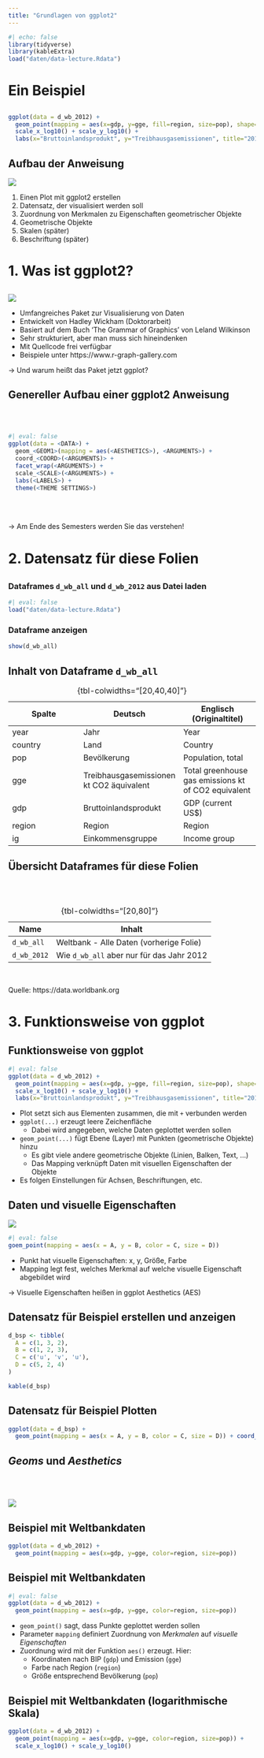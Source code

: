 ```yaml
---
title: "Grundlagen von ggplot2"
---
```



```r
#| echo: false
library(tidyverse)
library(kableExtra)
load("daten/data-lecture.Rdata")
```


# Ein Beispiel


## {}

```r
ggplot(data = d_wb_2012) +
  geom_point(mapping = aes(x=gdp, y=gge, fill=region, size=pop), shape=21) +
  scale_x_log10() + scale_y_log10() +
  labs(x="Bruttoinlandsprodukt", y="Treibhausgasemissionen", title="2012")
```


## Aufbau der Anweisung

![](bilder/plot-beispiel.svg)

1.  Einen Plot mit ggplot2 erstellen
2.  Datensatz, der visualisiert werden soll
3.  Zuordnung von Merkmalen zu Eigenschaften geometrischer Objekte
4.  Geometrische Objekte
5.  Skalen (später)
6.  Beschriftung (später)


# 1. Was ist ggplot2?


## {}

![](bilder/ggplot.svg)

- Umfangreiches Paket zur Visualisierung von Daten
- Entwickelt von Hadley Wickham (Doktorarbeit)
- Basiert auf dem Buch 'The Grammar of Graphics' von Leland Wilkinson
- Sehr strukturiert, aber man muss sich hineindenken
- Mit Quellcode frei verfügbar
- Beispiele unter https://www.r-graph-gallery.com

→ Und warum heißt das Paket jetzt ggplot?


## Genereller Aufbau einer ggplot2 Anweisung

<br/><br/>

```r
#| eval: false
ggplot(data = <DATA>) +
  geom_<GEOM1>(mapping = aes(<AESTHETICS>), <ARGUMENTS>) +
  coord_<COORD>(<ARGUMENTS)> +
  facet_wrap(<ARGUMENTS>) +
  scale_<SCALE>(<ARGUMENTS>) +
  labs(<LABELS>) +
  theme(<THEME SETTINGS>)
```

<br/><br/>

→ Am Ende des Semesters werden Sie das verstehen!

# 2. Datensatz für diese Folien


## {}

### Dataframes `d_wb_all` und `d_wb_2012` aus Datei laden

```r
#| eval: false
load("daten/data-lecture.Rdata")
```

### Dataframe anzeigen

```r
show(d_wb_all)
```


## Inhalt von Dataframe `d_wb_all`

| Spalte | Deutsch | Englisch (Originaltitel) |
|------------------------|------------------------|------------------------|
| year | Jahr | Year |
| country | Land | Country |
| pop | Bevölkerung | Population, total |
| gge | Treibhausgasemissionen kt CO2 äquivalent | Total greenhouse gas emissions kt of CO2 equivalent |
| gdp | Bruttoinlandsprodukt | GDP (current US\$) |
| region | Region | Region |
| ig | Einkommensgruppe | Income group |

: {tbl-colwidths="[20,40,40]"}


## Übersicht Dataframes für diese Folien

<br/><br/>

| Name      | Inhalt                                    |
|-----------|-------------------------------------------|
| `d_wb_all`  | Weltbank - Alle Daten (vorherige Folie)   |
| `d_wb_2012` | Wie `d_wb_all` aber nur für das Jahr 2012 |

: {tbl-colwidths="[20,80]"}

<br/>

Quelle: https://data.worldbank.org


# 3. Funktionsweise von ggplot


## Funktionsweise von ggplot

```r
#| eval: false
ggplot(data = d_wb_2012) +
  geom_point(mapping = aes(x=gdp, y=gge, fill=region, size=pop), shape=21) +
  scale_x_log10() + scale_y_log10() +
  labs(x="Bruttoinlandsprodukt", y="Treibhausgasemissionen", title="2012")
```

- Plot setzt sich aus Elementen zusammen, die mit `+` verbunden werden
- `ggplot(...)` erzeugt leere Zeichenfläche
  - Dabei wird angegeben, welche Daten geplottet werden sollen
- `geom_point(...)` fügt Ebene (Layer) mit Punkten (geometrische Objekte) hinzu
  - Es gibt viele andere geometrische Objekte (Linien, Balken, Text, ...)
  - Das Mapping verknüpft Daten mit visuellen Eigenschaften der Objekte
- Es folgen Einstellungen für Achsen, Beschriftungen, etc.


## Daten und visuelle Eigenschaften

![](bilder/mapping.svg)

```r
#| eval: false
goem_point(mapping = aes(x = A, y = B, color = C, size = D))
```

-   Punkt hat visuelle Eigenschaften: x, y, Größe, Farbe
-   Mapping legt fest, welches Merkmal auf welche visuelle Eigenschaft abgebildet wird

→ Visuelle Eigenschaften heißen in ggplot Aesthetics (AES)


## Datensatz für Beispiel erstellen und anzeigen

```r
d_bsp <- tibble(
  A = c(1, 3, 2), 
  B = c(1, 2, 3), 
  C = c('u', 'v', 'u'), 
  D = c(5, 2, 4)
)

kable(d_bsp)
```


## Datensatz für Beispiel Plotten

```r
ggplot(data = d_bsp) +
  geom_point(mapping = aes(x = A, y = B, color = C, size = D)) + coord_fixed()
```


## _Geoms_ und _Aesthetics_

<br/><br/>

![](bilder/aesthetics.svg)


## Beispiel mit Weltbankdaten

```r
ggplot(data = d_wb_2012) +
  geom_point(mapping = aes(x=gdp, y=gge, color=region, size=pop))
```


## Beispiel mit Weltbankdaten

```r
#| eval: false
ggplot(data = d_wb_2012) +
  geom_point(mapping = aes(x=gdp, y=gge, color=region, size=pop))
```

- `geom_point()` sagt, dass Punkte geplottet werden sollen
- Parameter `mapping` definiert Zuordnung von *Merkmalen* auf *visuelle Eigenschaften*
- Zuordnung wird mit der Funktion `aes()` erzeugt. Hier:
  - Koordinaten nach BIP (`gdp`) und Emission (`gge`)
  - Farbe nach Region (`region`)
  - Größe entsprechend Bevölkerung (`pop`)


## Beispiel mit Weltbankdaten (logarithmische Skala)

```r
ggplot(data = d_wb_2012) +
  geom_point(mapping = aes(x=gdp, y=gge, color=region, size=pop)) +
  scale_x_log10() + scale_y_log10()
```
